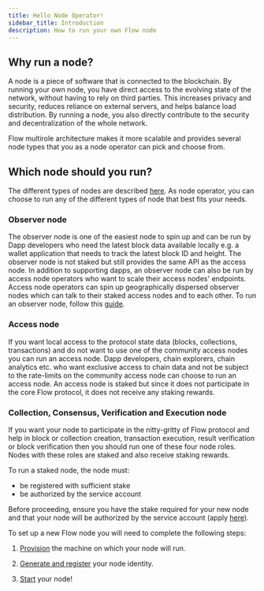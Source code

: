 ```yaml
---
title: Hello Node Operator!
sidebar_title: Introduction
description: How to run your own Flow node
---
```



## Why run a node?

A node is a piece of software that is connected to the blockchain.
By running your own node, you have direct access to the evolving state of the network, without having to rely on third parties.
This increases privacy and security, reduces reliance on external servers, and helps balance load distribution.
By running a node, you also directly contribute to the security and decentralization of the whole network.

Flow multirole architecture makes it more scalable and provides several node types that you as a node operator can pick and choose from.


## Which node should you run?

The different types of nodes are described [here](/node-operation/node-roles). As node operator, you can choose to run any of the different types of node that best fits your needs.

### Observer node
The observer node is one of the easiest node to spin up and can be run by Dapp developers who need the latest block data available locally e.g. a wallet application that needs to track the latest block ID and height.
The observer node is not staked but still provides the same API as the access node.
In addition to supporting dapps, an observer node can also be run by access node operators who want to scale their access nodes' endpoints. Access node operators can spin up geographically dispersed observer nodes which can talk to their staked access nodes and to each other.
To run an observer node, follow this [guide](/node-operation/observer-node).

### Access node
If you want local access to the protocol state data (blocks, collections, transactions) and do not want to use one of the community access nodes you can run an access node.
Dapp developers, chain explorers, chain analytics etc. who want exclusive access to chain data and not be subject to the rate-limits on the community access node can choose to run an access node.
An access node is staked but since it does not participate in the core Flow protocol, it does not receive any staking rewards.

### Collection, Consensus, Verification and Execution node
If you want your node to participate in the nitty-gritty of Flow protocol and help in block or collection creation, transaction execution, result verification or block verification then you should run one of these four node roles.
Nodes with these roles are staked and also receive staking rewards.

To run a staked node, the node must:
* be registered with sufficient stake
* be authorized by the service account

Before proceeding, ensure you have the stake required for your new node and that your node will be authorized by the service account (apply [here](https://www.onflow.org/node-validators)).

To set up a new Flow node you will need to complete the following steps:

1. [Provision](/node-operation/node-setup) the machine on which your node will run.

2. [Generate and register](/node-operation/node-bootstrap) your node identity.

3. [Start](/node-operation/node-bootstrap#step-3---start-your-flow-node) your node!
